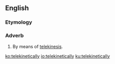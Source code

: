 ==English==

===Etymology===
{{suffix|en|telekinetic|ally}}

===Adverb===
{{en-adv|-}}

# By means of [[telekinesis]].

[[ko:telekinetically]]
[[io:telekinetically]]
[[ku:telekinetically]]